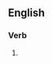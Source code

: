 ==English==

===Verb===
{{head|en|verb form}}

# {{present participle of|run along|lang=en|nocat=1}}